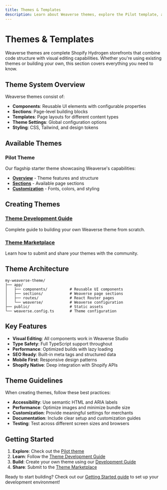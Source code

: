 ```yaml
---
title: Themes & Templates
description: Learn about Weaverse themes, explore the Pilot template, and discover how to create your own themes.
---
```


# Themes & Templates

Weaverse themes are complete Shopify Hydrogen storefronts that combine code structure with visual editing capabilities. Whether you're using existing themes or building your own, this section covers everything you need to know.

## Theme System Overview

Weaverse themes consist of:

- **Components**: Reusable UI elements with configurable properties
- **Sections**: Page-level building blocks  
- **Templates**: Page layouts for different content types
- **Theme Settings**: Global configuration options
- **Styling**: CSS, Tailwind, and design tokens

## Available Themes

### Pilot Theme
Our flagship starter theme showcasing Weaverse's capabilities:

- **[Overview](themes-templates/pilot-theme-overview)** - Theme features and structure
- **[Sections](themes-templates/pilot-theme-sections)** - Available page sections  
- **[Customization](themes-templates/pilot-theme-customization)** - Fonts, colors, and styling

## Creating Themes

### [Theme Development Guide](themes-templates/creating-themes)
Complete guide to building your own Weaverse theme from scratch.

### [Theme Marketplace](themes-templates/theme-marketplace)
Learn how to submit and share your themes with the community.

## Theme Architecture

```
my-weaverse-theme/
├── app/
│   ├── components/          # Reusable UI components
│   ├── sections/            # Weaverse page sections
│   ├── routes/              # React Router pages
│   └── weaverse/            # Weaverse configuration
├── public/                  # Static assets
└── weaverse.config.ts       # Theme configuration
```

## Key Features

- **Visual Editing**: All components work in Weaverse Studio
- **Type Safety**: Full TypeScript support throughout
- **Performance**: Optimized builds with lazy loading
- **SEO Ready**: Built-in meta tags and structured data
- **Mobile First**: Responsive design patterns
- **Shopify Native**: Deep integration with Shopify APIs

## Theme Guidelines

When creating themes, follow these best practices:

- **Accessibility**: Use semantic HTML and ARIA labels
- **Performance**: Optimize images and minimize bundle size
- **Customization**: Provide meaningful settings for merchants
- **Documentation**: Include clear setup and customization guides
- **Testing**: Test across different screen sizes and browsers

## Getting Started

1. **Explore**: Check out the [Pilot theme](themes-templates/pilot-theme/overview)
2. **Learn**: Follow the [Theme Development Guide](themes-templates/creating-themes)
3. **Build**: Create your own theme using our [Development Guide](/development-guide/index)
4. **Share**: Submit to the [Theme Marketplace](themes-templates/theme-marketplace)

Ready to start building? Check out our [Getting Started guide](getting-started) to set up your development environment!